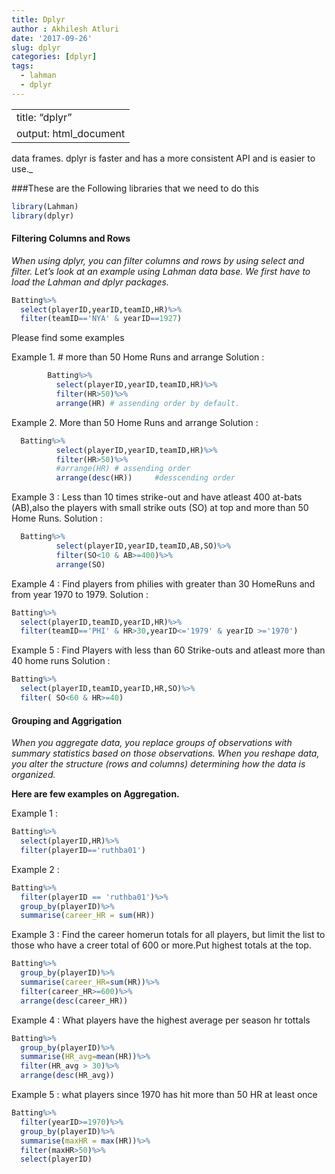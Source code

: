 ```yaml
---
title: Dplyr
author : Akhilesh Atluri
date: '2017-09-26'
slug: dplyr
categories: [dplyr]
tags:
  - lahman
  - dplyr
---
```


---
title: "dplyr"
output: html_document
---

 
data frames. dplyr is faster and has a more consistent API and is easier to use._

###These are the Following libraries that we need to do this

```r
library(Lahman)
library(dplyr)
```


#### Filtering Columns and Rows

_When using dplyr, you can filter columns and rows by using select and filter.
Let's look at an example using Lahman data base.
We first have to load the Lahman and dplyr packages._


```r
Batting%>%
  select(playerID,yearID,teamID,HR)%>%
  filter(teamID=='NYA' & yearID==1927)
```

Please find some examples 

Example 1.  # more than 50 Home Runs and arrange
Solution :

```r

        Batting%>%
          select(playerID,yearID,teamID,HR)%>%
          filter(HR>50)%>%
          arrange(HR) # assending order by default.
```

Example 2.  More than 50 Home Runs and arrange
Solution :

```r
  Batting%>%
          select(playerID,yearID,teamID,HR)%>%
          filter(HR>50)%>%
          #arrange(HR) # assending order
          arrange(desc(HR))     #desscending order 
```

Example 3 : Less than 10 times strike-out and have atleast 400 at-bats (AB),also the
            players with small strike outs (SO) at top and more than 50 Home Runs.
Solution : 

```r
  Batting%>%
          select(playerID,yearID,teamID,AB,SO)%>%
          filter(SO<10 & AB>=400)%>%
          arrange(SO)
```

Example 4 :  Find players from philies with greater than 30 HomeRuns and from year 1970 to 1979.
Solution : 

```r
Batting%>%
  select(playerID,teamID,yearID,HR)%>%
  filter(teamID=='PHI' & HR>30,yearID<='1979' & yearID >='1970')
```

Example 5 : Find Players with less than 60 Strike-outs and atleast more than 40 home runs
Solution :

```r
Batting%>%
  select(playerID,teamID,yearID,HR,SO)%>%
  filter( SO<60 & HR>=40)
```



#### Grouping and Aggrigation 

_When you aggregate data, you replace groups of observations with summary statistics based on those observations. When you reshape data, you alter the structure (rows and columns) determining how the data is organized._

**Here are few examples on Aggregation.**

Example 1 : 
```r
Batting%>%
  select(playerID,HR)%>%
  filter(playerID=='ruthba01')
```

Example 2 : 
```r
Batting%>%
  filter(playerID == 'ruthba01')%>%
  group_by(playerID)%>%
  summarise(career_HR = sum(HR))
```

Example 3 : 
Find the career homerun totals for all players, but limit the list to those
who have a creer total of 600 or more.Put highest totals at the top.
```r
Batting%>%
  group_by(playerID)%>%
  summarise(career_HR=sum(HR))%>%
  filter(career_HR>=600)%>%
  arrange(desc(career_HR))
```


Example 4 : 
What players have the highest average per season hr tottals
```r
Batting%>%
  group_by(playerID)%>%
  summarise(HR_avg=mean(HR))%>%
  filter(HR_avg > 30)%>%
  arrange(desc(HR_avg))

```

Example 5 : 
what players since 1970 has hit more than 50 HR at least once
```r
Batting%>%
  filter(yearID>=1970)%>%
  group_by(playerID)%>%
  summarise(maxHR = max(HR))%>%
  filter(maxHR>50)%>%
  select(playerID)
```
